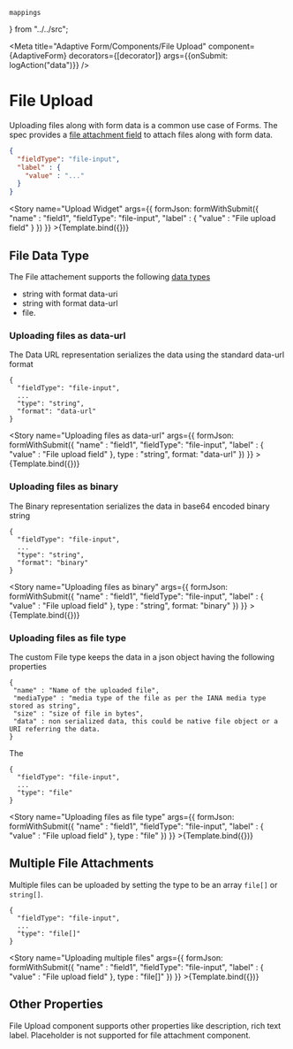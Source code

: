     mappings
} from "../../src";

<Meta title="Adaptive Form/Components/File Upload"
      component={AdaptiveForm}
      decorators={[decorator]}
      args={{onSubmit: logAction("data")}}
/>


# File Upload

Uploading files along with form data is a common use case of Forms. The spec provides a
[file attachment field](https://git.corp.adobe.com/pages/livecycle/af2-docs/spec/latest/index.html#_file_attachment_field)
to attach files along with form data.

```json
{
  "fieldType": "file-input",
  "label" : {
    "value" : "..."
  }
}
```

<Story
    name="Upload Widget"
args={{
    formJson: formWithSubmit({
        "name" : "field1",
        "fieldType": "file-input",
        "label" : {
            "value" : "File upload field"
        }
    })
}} >{Template.bind({})}</Story>

## File Data Type

The File attachement supports the following
[data types](https://git.corp.adobe.com/pages/livecycle/af2-docs/spec/latest/index.html#_representation_of_files)

* string with format data-uri
* string with format data-url
* file.

### Uploading files as data-url

The Data URL representation serializes the data using the standard data-url format

```
{
  "fieldType": "file-input",
  ...
  "type": "string",
  "format": "data-url"
}
```
<Story
    name="Uploading files as data-url"
    args={{
        formJson: formWithSubmit({
            "name" : "field1",
            "fieldType": "file-input",
            "label" : {
                "value" : "File upload field"
            },
            type : "string",
            format: "data-url"
        })
    }} >{Template.bind({})}</Story>

### Uploading files as binary

The Binary representation serializes the data in base64 encoded binary string

```
{
  "fieldType": "file-input",
  ...
  "type": "string",
  "format": "binary"
}
```
<Story
    name="Uploading files as binary"
    args={{
        formJson: formWithSubmit({
            "name" : "field1",
            "fieldType": "file-input",
            "label" : {
                "value" : "File upload field"
            },
            type : "string",
            format: "binary"
        })
    }} >{Template.bind({})}</Story>

### Uploading files as file type

The custom File type keeps the data in a json object having the following properties

```
{
 "name" : "Name of the uploaded file",
 "mediaType" : "media type of the file as per the IANA media type stored as string",
 "size" : "size of file in bytes",
 "data" : non serialized data, this could be native file object or a URI referring the data.
}
```
The

```
{
  "fieldType": "file-input",
  ...
  "type": "file"
}
```
<Story
    name="Uploading files as file type"
    args={{
        formJson: formWithSubmit({
            "name" : "field1",
            "fieldType": "file-input",
            "label" : {
                "value" : "File upload field"
            },
            type : "file"
        })
    }} >{Template.bind({})}</Story>

## Multiple File Attachments

Multiple files can be uploaded by setting the type to be an array `file[]` or `string[]`.

```
{
  "fieldType": "file-input",
  ...
  "type": "file[]"
}
```

<Story
    name="Uploading multiple files"
    args={{
        formJson: formWithSubmit({
            "name" : "field1",
            "fieldType": "file-input",
            "label" : {
                "value" : "File upload field"
            },
            type : "file[]"
        })
    }} >{Template.bind({})}</Story>

## Other Properties

File Upload component supports other properties like description, rich text label. Placeholder is not supported for
file attachment component.